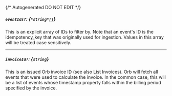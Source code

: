 {/* Autogenerated DO NOT EDIT  */}
##### `eventIds?`: *{`*string*[]`}*
This is an explicit array of IDs to filter by. Note that an event's ID is the idempotency_key that was originally used for ingestion. Values in this array will be treated case sensitively.

---
##### `invoiceId?`: *{`string`}*
This is an issued Orb invoice ID (see also List Invoices). Orb will fetch all events that were used to calculate the invoice. In the common case, this will be a list of events whose timestamp property falls within the billing period specified by the invoice.


